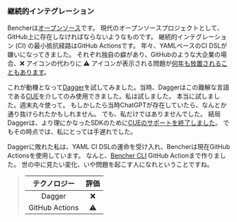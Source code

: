 ### 継続的インテグレーション

Bencherは[オープンソース][github bencher]です。 現代のオープンソースプロジェクトとして、GitHub上に存在しなければならないようなものです。 継続的インテグレーション (CI) の最小抵抗経路はGitHub Actionsです。 年々、YAMLベースのCI DSLが嫌いになってきました。 それぞれ独自の癖があり、GitHubのような大企業の場合、❌ アイコンの代わりに ⚠️ アイコンが表示される問題が[何年も放置されることもあります][github runner 2347]。

これが動機となって[Dagger][github dagger]を試してみました。当時、Daggerはこの難解な言語である[CUE][cue]を介してのみ使用できました。私は試しました。 本当に試しました。週末丸々使って。 もしかしたら当時ChatGPTが存在していたら、なんとか通り抜けられたかもしれません。 でも、私だけではありませんでした。 結局Daggerは、より理にかなったSDKのために[CUEのサポートを終了しました][dagger cue]。 でもその時点では、私にとっては手遅れでした。

Daggerに敗れた私は、YAML CI DSLの運命を受け入れ、Bencherは現在GitHub Actionsを使用しています。 なんと、[Bencher CLI][github bencher cli] GitHub Actionまで作りました。 世の中に見たい変化、いや問題を起こす人になれということですね。

> |   テクノロジー   | 評価 |
> | :------------: | :--: |
> |     Dagger     |  ❌  |
> | GitHub Actions |  ⚠️  |

[github bencher]: https://github.com/bencherdev/bencher
[github runner 2347]: https://github.com/actions/runner/issues/2347
[github dagger]: https://github.com/dagger/dagger
[cue]: https://cuelang.org/
[dagger cue]: https://dagger.io/blog/ending-cue-support
[github bencher cli]: https://github.com/marketplace/actions/bencher-cli
